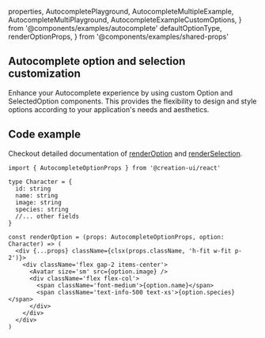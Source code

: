   properties,
  AutocompletePlayground,
  AutocompleteMultipleExample,
  AutocompleteMultiPlayground,
  AutocompleteExampleCustomOptions,
} from '@components/examples/autocomplete'
  defaultOptionType,
  renderOptionProps,
} from '@components/examples/shared-props'

## Autocomplete option and selection customization

Enhance your Autocomplete experience by using custom Option and SelectedOption components. This provides the flexibility to design and style options according to your application's needs and aesthetics.

<Container>
  <AutocompleteExampleCustomOptions />
</Container>

## Code example

Checkout detailed documentation of [renderOption](/docs/components/autocomplete/render-option) and [renderSelection](/docs/components/autocomplete/render-selection).

```tsx
import { AutocompleteOptionProps } from '@creation-ui/react'

type Character = {
  id: string
  name: string
  image: string
  species: string
  //... other fields
}

const renderOption = (props: AutocompleteOptionProps, option: Character) => (
  <div {...props} className={clsx(props.className, 'h-fit w-fit p-2')}>
    <div className='flex gap-2 items-center'>
      <Avatar size='sm' src={option.image} />
      <div className='flex flex-col'>
        <span className='font-medium'>{option.name}</span>
        <span className='text-info-500 text-xs'>{option.species}</span>
      </div>
    </div>
  </div>
)
```

